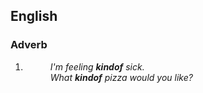 {{also|kind of}}
==English==

===Adverb===
{{en-adv|-}}

# {{alternative form of|kind of|lang=en}}
#: ''I'm feeling '''kindof''' sick.''
#: ''What '''kindof''' pizza would you like?''